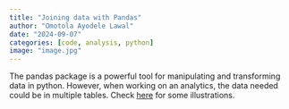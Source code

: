 ```yaml
---
title: "Joining data with Pandas"
author: "Omotola Ayodele Lawal"
date: "2024-09-07"
categories: [code, analysis, python]
image: "image.jpg"
---
```


The pandas package is a powerful tool for manipulating and transforming data in python. However, when working on an analytics, the data needed could be in multiple tables. Check [here](https://github.com/lawaloa/Joining_Data_with_pandas){target="_blank"} for some illustrations.